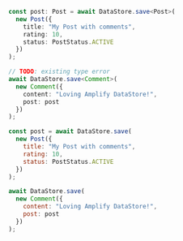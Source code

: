 <BlockSwitcher>
<Block name="TypeScript">

```ts
const post: Post = await DataStore.save<Post>(
  new Post({
    title: "My Post with comments",
    rating: 10,
    status: PostStatus.ACTIVE
  })
);

// TODO: existing type error
await DataStore.save<Comment>(
  new Comment({
    content: "Loving Amplify DataStore!",
    post: post
  })
);
```

</Block>
<Block name="JavaScript">

```js
const post = await DataStore.save(
  new Post({
    title: "My Post with comments",
    rating: 10,
    status: PostStatus.ACTIVE
  })
);

await DataStore.save(
  new Comment({
    content: "Loving Amplify DataStore!",
    post: post
  })
);
```

</Block>
</BlockSwitcher>